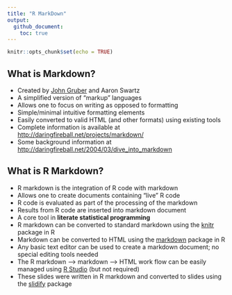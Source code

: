 ```yaml
---
title: "R MarkDown"
output: 
  github_document:
    toc: true
---
```


```r
knitr::opts_chunk$set(echo = TRUE)
```

## What is Markdown?

* Created by [John Gruber](http://daringfireball.net) and Aaron Swartz
* A simplified version of "markup" languages
* Allows one to focus on writing as opposed to formatting
* Simple/minimal intuitive formatting elements
* Easily converted to valid HTML (and other formats) using existing tools
* Complete information is available at [http://daringfireball.net/projects/markdown/](http://daringfireball.net/projects/markdown/)
* Some background information at [http://daringfireball.net/2004/03/dive_into_markdown](http://daringfireball.net/2004/03/dive_into_markdown)

## What is R Markdown?

* R markdown is the integration of R code with markdown 
* Allows one to create documents containing "live" R code
* R code is evaluated as part of the processing of the markdown
* Results from R code are inserted into markdown document 
* A core tool in <b>literate statistical programming</b>
* R markdown can be converted to standard markdown using the
  [knitr](http://yihui.name/knitr/) package in R
* Markdown can be converted to HTML using the [markdown](https://github.com/rstudio/markdown) package in R
* Any basic text editor can be used to create a markdown document; no special editing tools needed
* The R markdown --> markdown --> HTML work flow can be easily managed using [R Studio](http://rstudio.org) (but not required)
* These slides were written in R markdown and converted to slides
  using the [slidify](http://slidify.org) package